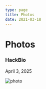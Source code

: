 ```yaml
---
type: page
title: Photos
date: 2021-03-18
---
```


# Photos


### HackBio

April 3, 2025

<Image
	src="/images/hackbio-group.png"
	alt="photo"
	priority
	width={1000}
	height={700}
	className="next-image"
/>


